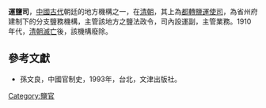 '''運鹽司'''，[[中國古代|中國古代]]朝廷的地方機構之一，在[[清朝|清朝]]，其上為[[都轉鹽運使司|都轉鹽運使司]]，為省州府建制下的分支鹽務機構，主管該地方之鹽法政令，司內設運副，主管業務。1910年代，[[清朝滅亡|清朝滅亡]]後，該機構廢除。

==參考文獻==
*孫文良，中國官制史，1993年，台北，文津出版社。

[[Category:鹽官|Category:鹽官]]